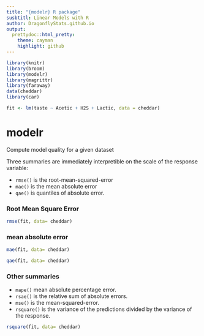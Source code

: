```yaml
---
title: "{modelr} R package"
susbtitl: Linear Models with R
author: DragonflyStats.github.io
output:
  prettydoc::html_pretty:
    theme: cayman
    highlight: github
---
```


```r
library(knitr)
library(broom)
library(modelr)
library(magrittr)
library(faraway)
data(cheddar)
library(car)

fit <- lm(taste ~ Acetic + H2S + Lactic, data = cheddar)
```

{modelr}
=======================
Compute model quality for a given dataset

Three summaries are immediately interpretible on the scale of the response variable:

* ``rmse()`` is the root-mean-squared-error
* ``mae()`` is the mean absolute error
* ``qae()`` is quantiles of absolute error.



### Root Mean Square Error

```r
rmse(fit, data= cheddar)
```


### mean absolute error

```r
mae(fit, data= cheddar)
```



```r
qae(fit, data= cheddar)
```


### Other summaries

* ``mape()`` mean absolute percentage error.
* ``rsae()`` is the relative sum of absolute errors.
* ``mse()`` is the mean-squared-error.
* ``rsquare()`` is the variance of the predictions divided by the variance of the response.



```r
rsquare(fit, data= cheddar)
```